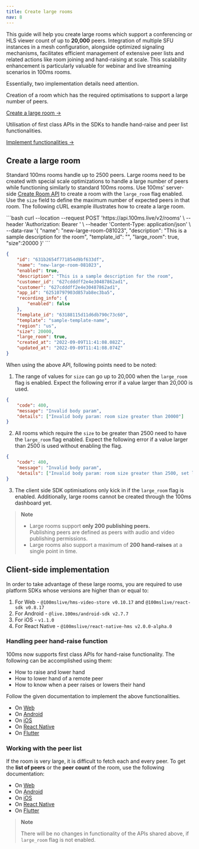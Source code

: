 ```yaml
---
title: Create large rooms
nav: 8
---
```


This guide will help you create large rooms which support a conferencing or HLS viewer count of up to **20,000** peers. Integration of multiple SFU instances in a mesh configuration, alongside optimized signaling mechanisms, facilitates efficient management of extensive peer lists and related actions like room joining and hand-raising at scale. This scalability enhancement is particularly valuable for webinar and live streaming scenarios in 100ms rooms.

Essentially, two implementation details need attention.

<FlexContainer>
<Callout icon="LinkTwoIcon" title="Server-side implementation">
Creation of a room which has the required optimisations to support a large number of peers.

[Create a large room →](#create-a-large-room)

</Callout>
<Callout icon="PersonIcon" title="Client-side implementation">
Utilisation of first class APIs in the SDKs to handle hand-raise and peer list functionalities.

[Implement functionalities →](#client-side-implementation)

</Callout>
</FlexContainer>

## Create a large room

Standard 100ms rooms handle up to 2500 peers. Large rooms need to be created with special scale optimizations to handle a large number of peers while functioning similarly to standard 100ms rooms. Use 100ms' server-side [Create Room API](/server-side/v2/api-reference/Rooms/create-via-api) to create a room with the `large_room` flag enabled. Use the `size` field to define the maximum number of expected peers in that room.
The following cURL example illustrates how to create a large room.

<PostRequest title="https://api.100ms.live/v2/rooms" />
<Request id="req-comp-0">
```bash
curl --location --request POST 'https://api.100ms.live/v2/rooms' \
--header 'Authorization: Bearer <management_token>' \
--header 'Content-Type: application/json' \
--data-raw '{
    "name": "new-large-room-081023",
    "description": "This is a sample description for the room",
    "template_id": "<template_id of the template you wish to associate with the room>",
    "large_room": true,
    "size":20000
}'
```
</Request>
<ResponseBox id="resp-0" status="200 OK">

```json
{
    "id": "631b2654f771854d9bf633df",
    "name": "new-large-room-081023",
    "enabled": true,
    "description": "This is a sample description for the room",
    "customer_id": "627cdddff2e4e30487862ad1",
    "customer": "627cdddff2e4e30487862ad1",
    "app_id": "62510797903d857ab8ec3ba5",
    "recording_info": {
        "enabled": false
    },
    "template_id": "63188115d11d6db790c73c60",
    "template": "sample-template-name",
    "region": "us",
    "size": 20000,
    "large_room": true,
    "created_at": "2022-09-09T11:41:08.082Z",
    "updated_at": "2022-09-09T11:41:08.074Z"
}
```

</ResponseBox>

When using the above API, following points need to be noted:

1. The range of values for `size` can go up to 20,000 when the `large_room` flag is enabled. Expect the following error if a value larger than 20,000 is used.

```json
{
    "code": 400,
    "message": "Invalid body param",
    "details": ["Invalid body param: room size greater than 20000"]
}
```

2. All rooms which require the `size` to be greater than 2500 need to have the `large_room` flag enabled. Expect the following error if a value larger than 2500 is used without enabling the flag.

```json
{
    "code": 400,
    "message": "Invalid body param",
    "details": ["Invalid body param: room size greater than 2500, set large_room flag as true"]
}
```

3. The client side SDK optimisations only kick in if the `large_room` flag is enabled. Additionally, large rooms cannot be created through the 100ms dashboard yet.

> **Note**
>
> - Large rooms support **only 200 publishing peers</span>.**  
>   Publishing peers are defined as peers with audio and video publishing permissions.
> - Large rooms also support a maximum of **200 hand-raises** at a single point in time.

## Client-side implementation

In order to take advantage of these large rooms, you are required to use platform SDKs whose versions are higher than or equal to:

1. For Web - `@100mslive/hms-video-store v0.10.17` and `@100mslive/react-sdk v0.8.17`
2. For Android - `@live.100ms/android-sdk v2.7.7`
3. For iOS - `v1.1.0`
4. For React Native - `@100mslive/react-native-hms v2.0.0-alpha.0`

### Handling peer hand-raise function

100ms now supports first class APIs for hand-raise functionality. The following can be accomplished using them:

-   How to raise and lower hand
-   How to lower hand of a remote peer
-   How to know when a peer raises or lowers their hand

Follow the given documentation to implement the above functionalities.

-   On [Web](/javascript/v2/how-to-guides/build-interactive-features/handraise)
-   On [Android](/android/v2/how-to-guides/interact-with-room/peer/large-room)
-   On [iOS](/ios/v2/how-to-guides/interact-with-room/peer/large-room)
-   On [React Native](/react-native/v2/how-to-guides/interact-with-room/peer/large-room)
-   On [Flutter](/flutter/v2/how-to-guides/interact-with-room/peer/large-room#handle-raise-and-lower-hand)

### Working with the peer list

If the room is very large, it is difficult to fetch each and every peer. To get the **list of peers** or the **peer count** of the room, use the following documentation:

-   On [Web](/javascript/v2/how-to-guides/set-up-video-conferencing/peerlist-optimizations)
-   On [Android](/android/v2/how-to-guides/interact-with-room/peer/large-room#how-to-get-total-peer-count-of-the-room)
-   On [iOS](/ios/v2/how-to-guides/interact-with-room/peer/large-room#how-to-get-peer-list-iterator-in-a-large-room)
-   On [React Native](/react-native/v2/how-to-guides/interact-with-room/peer/large-room#how-to-get-total-peer-count-of-the-room)
-   On [Flutter](/flutter/v2/how-to-guides/interact-with-room/peer/large-room#how-to-get-total-peer-count-of-the-room)

> **Note**
>
> There will be no changes in functionality of the APIs shared above, if `large_room` flag is not enabled.
